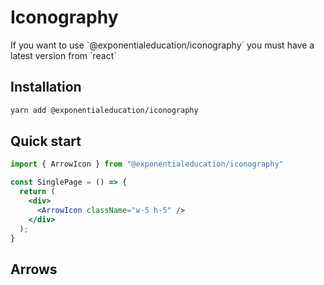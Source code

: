 
# Iconography
<Callout emoji="💡">
  If you want to use `@exponentialeducation/iconography` you must have a latest version from `react`
</Callout>

## Installation
```sh
yarn add @exponentialeducation/iconography
```

## Quick start
```jsx
import { ArrowIcon } from "@exponentialeducation/iconography"

const SinglePage = () => {
  return (
    <div>
      <ArrowIcon className="w-5 h-5" />
    </div>
  );
}
```

## Arrows
<ArrowIcons />